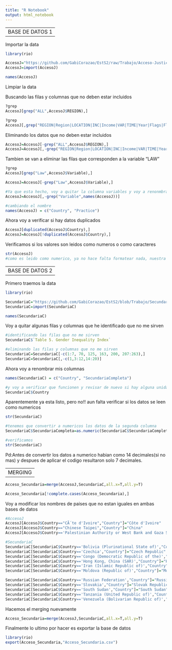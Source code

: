 ---
title: "R Notebook"
output: html_notebook
---
-------
BASE DE DATOS 1
-------

Importar la data

```{r}
library(rio)

AccesoJ="https://github.com/GabiCorazao/EstS2/raw/Trabajo/Acceso-Justicia(original).csv"
AccesoJ=import(AccesoJ)

names(AccesoJ)
```

Limpiar la data

Buscando las filas y columnas que no deben estar incluidos

```{r}
?grep
AccesoJ[grep("ALL",AccesoJ$REGION),]

?grep
AccesoJ[,grep("REGION|Region|LOCATION|INC|Income|VAR|TIME|Year|Flags|Flag Codes",names(AccesoJ))]

```

Eliminando los datos que no deben estar incluidos

```{r}
AccesoJ=AccesoJ[-grep("ALL",AccesoJ$REGION),]
AccesoJ=AccesoJ[,-grep("REGION|Region|LOCATION|INC|Income|VAR|TIME|Year|Flags|Flag Codes",names(AccesoJ))]
```

Tambien se van a eliminar las filas que corresponden a la variable "LAW"

```{r}
?grep
AccesoJ[grep("Law",AccesoJ$Variable),]

AccesoJ=AccesoJ[-grep("Law",AccesoJ$Variable),]

#Ya que esta hecho, voy a quitar la columna variables y voy a renonmbrar la columna "Value"
AccesoJ=AccesoJ[,-grep("Variable",names(AccesoJ))]

#cambiando el nombre
names(AccesoJ) = c("Country", "Practice")

```

Ahora voy a verificar si hay datos duplicados
```{r}
AccesoJ[duplicated(AccesoJ$Country),]
AccesoJ=AccesoJ[!duplicated(AccesoJ$Country),]
```


Verificamos si los valores son leidos como numeros o como caracteres
```{r}
str(AccesoJ)
#como es leido como numerico, ya no hace falta formatear nada, nuestra data esta lista!
```



------
BASE DE DATOS 2 
------

Primero traemos la data
```{r}
library(rio)

SecundariaC="https://github.com/GabiCorazao/EstS2/blob/Trabajo/Secundaria-Completa(original).xlsx?raw=true"
SecundariaC=import(SecundariaC)

names(SecundariaC)
```

Voy a quitar algunas filas y columnas que he identificado que no me sirven

```{r}
#identificando las filas que no me sirven
SecundariaC$`Table 5. Gender Inequality Index`

#eliminando las filas y columnas que no me sirven
SecundariaC=SecundariaC[-c(1:7, 70, 125, 163, 200, 207:263),]
SecundariaC=SecundariaC[,-c(1,3:12,14:20)]

```

Ahora voy a renombrar mis columnas 

```{r}
names(SecundariaC) = c("Country", "SecundariaCompleta")

#y voy a verificar que funcionen y revisar de nuevo si hay alguna unidad que deba ser limpiada
SecundariaC$Country
```

Aparentemente ya esta listo, pero no!! aun falta verificar si los datos se leen como numericos

```{r}
str(SecundariaC)

#tenemos que convertir a numericos los datos de la segunda columna 
SecundariaC$SecundariaCompleta=as.numeric(SecundariaC$SecundariaCompleta)

#verificamos
str(SecundariaC)
```

Pd:Antes de convertir los datos a numerico habian como 14 decimales(si no mas) y despues de aplicar el codigo resultaron solo 7 decimales.


---
MERGING
---
```{r}
Acceso_Secundaria=merge(AccesoJ,SecundariaC,all.x=T,all.y=T)

Acceso_Secundaria[!complete.cases(Acceso_Secundaria),] 
```

Voy a modificar los nombres de paises que no estan iguales en ambas bases de datos 

```{r}
#AccesoJ
AccesoJ[AccesoJ$Country=="CÃ´te d'Ivoire","Country"]="Côte d'Ivoire"
AccesoJ[AccesoJ$Country=="Chinese Taipei","Country"]="China"
AccesoJ[AccesoJ$Country=='Palestinian Authority or West Bank and Gaza Strip',"Country"]="Palestine, State of"

#SecundariaC
SecundariaC[SecundariaC$Country=='Bolivia (Plurinational State of)',"Country"]="Bolivia"
SecundariaC[SecundariaC$Country=='Czechia',"Country"]="Czech Republic"
SecundariaC[SecundariaC$Country=='Congo (Democratic Republic of the)',"Country"]="Democratic Republic of the Congo"
SecundariaC[SecundariaC$Country=='Hong Kong, China (SAR)',"Country"]="Hong Kong, China"
SecundariaC[SecundariaC$Country=='Iran (Islamic Republic of)',"Country"]="Iran"
SecundariaC[SecundariaC$Country=='Moldova (Republic of)',"Country"]="Moldova"

SecundariaC[SecundariaC$Country=='Russian Federation',"Country"]="Russia"
SecundariaC[SecundariaC$Country=='Slovakia',"Country"]="Slovak Republic"
SecundariaC[SecundariaC$Country=='South Sudan',"Country"]="South Sudan"
SecundariaC[SecundariaC$Country=='Tanzania (United Republic of)',"Country"]="Tanzania"
SecundariaC[SecundariaC$Country=='Venezuela (Bolivarian Republic of)',"Country"]="Venezuela"
```

Hacemos el merging nuevamente
```{r}
Acceso_Secundaria=merge(AccesoJ,SecundariaC,all.x=T,all.y=T)
```

Finalmente lo ultimo por hacer es exportar la base de datos

```{r}

library(rio)
export(Acceso_Secundaria,"Acceso_Secundaria.csv")
```




































